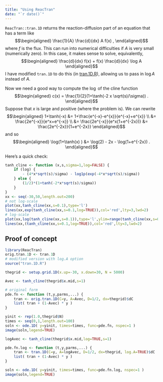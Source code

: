 ```yaml
---
title: "Using ReacTran"
date: "`r date()`"
---
```


`ReacTran::tran.1D` returns the reaction-diffusion part of an equation that has a term like
$$\begin{aligned}
    \frac{1}{A} \frac{d}{dx}  A f(x)  ,
\end{aligned}$$
where $f$ is the flux.
This can run into numerical difficulties if $A$ is very small (numerically zero).
In this case, it makes sense to solve, equivalently,
$$\begin{aligned}
    \frac{d}{dx} f(x) + f(x) \frac{d}{dx} \log A 
\end{aligned}$$
I have modified `tran.1D` to do this (in [tran.1D.R](tran.1D.R)),
allowing us to pass in $\log A$ instead of $A$.

Now we need a good way to compute the $\log$ of the cline function 
$$\begin{aligned}
    c(x) = \frac{1}{2}(1+\tanh(-2 x \sqrt(s)/\sigma)) .
\end{aligned}$$
Suppose that $x$ is  large and positive (where the problem is).
We can rewrite
$$\begin{aligned}
1+\tanh(-x) 
&= 1+\frac{e^{-x}-e^{x}}{e^{-x}+e^{x}} \\
&= \frac{2e^{-x}}{e^x+e^{-x}} \\
&= \frac{2e^{-x}}{e^x(1+e^{-2x})} 
&= \frac{2e^{-2x}}{1+e^{-2x}} 
\end{aligned}$$
and so
$$\begin{aligned}
\log(1+\tanh(x) )
&= \log(2) - 2x - \log(1+e^{-2x}) .
\end{aligned}$$

Here's a quick check:
```r
tanh_cline <- function (x,s,sigma=1,log=FALSE) {
    if (log) {
        - (4*x*sqrt(s)/sigma) - log1p(exp(-4*x*sqrt(s)/sigma))
    } else {
        (1/2)*(1+tanh(-2*x*sqrt(s)/sigma))
    }
}
xx <- seq(-30,50,length.out=200)
# not log-scale
plot(xx,tanh_cline(xx,s=0.1),type='l')
lines(xx,exp(tanh_cline(xx,s=0.1,log=TRUE)),col='red',lty=3,lwd=2)
# log-scale
plot(xx,log(tanh_cline(xx,s=0.1)),type='l',ylim=range(tanh_cline(xx,s=0.1,log=TRUE)))
lines(xx,(tanh_cline(xx,s=0.1,log=TRUE)),col='red',lty=3,lwd=2)
```

Proof of concept
----------------

```r
library(ReacTran)
orig.tran.1D <- tran.1D
# modified version with log.A option
source("tran.1D.R")

thegrid <- setup.grid.1D(x.up=-30, x.down=30, N = 5000)

Avec <- tanh_cline(thegrid$x.mid,s=1)

# original form
pde.fn <- function (t,y,parms,...) {
    tran <- orig.tran.1D(C=y, A=Avec, D=1/2, dx=thegrid)$dC
    list( tran + (1-Avec) * y )
}

yinit <- rep(1.0,thegrid$N)
times <- seq(0,1,length.out=100)
soln <- ode.1D( y=yinit, times=times, func=pde.fn, nspec=1 )
image(soln,legend=TRUE)

logAvec <- tanh_cline(thegrid$x.mid,log=TRUE,s=1)

pde.fn.log <- function (t,y,parms,...) {
    tran <- tran.1D(C=y, A=logAvec, D=1/2, dx=thegrid, log.A=TRUE)$dC
    list( tran + (1-Avec) * y )
}

soln <- ode.1D( y=yinit, times=times, func=pde.fn.log, nspec=1 )
image(soln,legend=TRUE)
```
